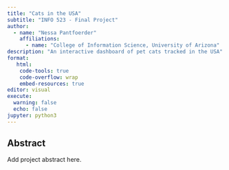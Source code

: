 ```yaml
---
title: "Cats in the USA"
subtitle: "INFO 523 - Final Project"
author: 
  - name: "Nessa Pantfoerder"
    affiliations:
      - name: "College of Information Science, University of Arizona"
description: "An interactive dashboard of pet cats tracked in the USA"
format:
   html:
    code-tools: true
    code-overflow: wrap
    embed-resources: true
editor: visual
execute:
  warning: false
  echo: false
jupyter: python3
---
```


## Abstract

Add project abstract here.

